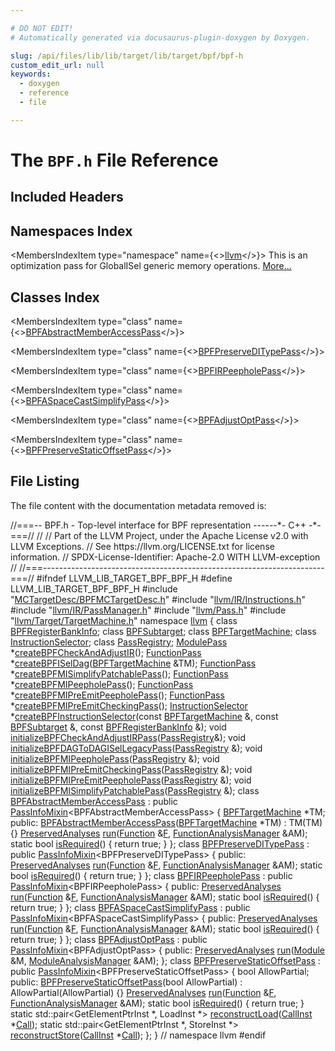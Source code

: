 ```yaml
---

# DO NOT EDIT!
# Automatically generated via docusaurus-plugin-doxygen by Doxygen.

slug: /api/files/lib/lib/target/lib/target/bpf/bpf-h
custom_edit_url: null
keywords:
  - doxygen
  - reference
  - file

---
```





# The `BPF.h` File Reference

<DoxygenPage pluginConfig={pluginConfig}>



## Included Headers

<IncludesList>
<IncludesListItem
  filePath="MCTargetDesc/BPFMCTargetDesc.h"
  permalink="/docs/api/files/lib/lib/target/lib/target/bpf/lib/target/bpf/mctargetdesc/bpfmctargetdesc-h"
  isLocal="true" />
<IncludesListItem
  filePath="llvm/IR/Instructions.h"
  permalink="/docs/api/files/include/include/llvm/include/llvm/ir/instructions-h"
  isLocal="true" />
<IncludesListItem
  filePath="llvm/IR/PassManager.h"
  permalink="/docs/api/files/include/include/llvm/include/llvm/ir/passmanager-h"
  isLocal="true" />
<IncludesListItem
  filePath="llvm/Pass.h"
  permalink="/docs/api/files/include/include/llvm/pass-h"
  isLocal="true" />
<IncludesListItem
  filePath="llvm/Target/TargetMachine.h"
  permalink="/docs/api/files/include/include/llvm/include/llvm/target/targetmachine-h"
  isLocal="true" />
</IncludesList>

## Namespaces Index

<MembersIndex>

<MembersIndexItem
  type="namespace"
  name={<><a href="/docs/api/namespaces/llvm">llvm</a></>}>
This is an optimization pass for GlobalISel generic memory operations. <a href="/docs/api/namespaces/llvm/#details">More...</a>
</MembersIndexItem>

</MembersIndex>

## Classes Index

<MembersIndex>

<MembersIndexItem
  type="class"
  name={<><a href="/docs/api/classes/llvm/bpfabstractmemberaccesspass">BPFAbstractMemberAccessPass</a></>}>
</MembersIndexItem>

<MembersIndexItem
  type="class"
  name={<><a href="/docs/api/classes/llvm/bpfpreserveditypepass">BPFPreserveDITypePass</a></>}>
</MembersIndexItem>

<MembersIndexItem
  type="class"
  name={<><a href="/docs/api/classes/llvm/bpfirpeepholepass">BPFIRPeepholePass</a></>}>
</MembersIndexItem>

<MembersIndexItem
  type="class"
  name={<><a href="/docs/api/classes/llvm/bpfaspacecastsimplifypass">BPFASpaceCastSimplifyPass</a></>}>
</MembersIndexItem>

<MembersIndexItem
  type="class"
  name={<><a href="/docs/api/classes/llvm/bpfadjustoptpass">BPFAdjustOptPass</a></>}>
</MembersIndexItem>

<MembersIndexItem
  type="class"
  name={<><a href="/docs/api/classes/llvm/bpfpreservestaticoffsetpass">BPFPreserveStaticOffsetPass</a></>}>
</MembersIndexItem>

</MembersIndex>


## File Listing

The file content with the documentation metadata removed is:

<ProgramListing>

<Link id="l00001" /><CodeLine lineNumber="1"><Highlight kind="comment">//===-- BPF.h - Top-level interface for BPF representation ------&#42;- C++ -&#42;-===//</Highlight><Highlight kind="normal"></Highlight></CodeLine>
<Link id="l00002" /><CodeLine lineNumber="2"><Highlight kind="normal"></Highlight><Highlight kind="comment">//</Highlight><Highlight kind="normal"></Highlight></CodeLine>
<Link id="l00003" /><CodeLine lineNumber="3"><Highlight kind="normal"></Highlight><Highlight kind="comment">// Part of the LLVM Project, under the Apache License v2.0 with LLVM Exceptions.</Highlight><Highlight kind="normal"></Highlight></CodeLine>
<Link id="l00004" /><CodeLine lineNumber="4"><Highlight kind="normal"></Highlight><Highlight kind="comment">// See https://llvm.org/LICENSE.txt for license information.</Highlight><Highlight kind="normal"></Highlight></CodeLine>
<Link id="l00005" /><CodeLine lineNumber="5"><Highlight kind="normal"></Highlight><Highlight kind="comment">// SPDX-License-Identifier: Apache-2.0 WITH LLVM-exception</Highlight><Highlight kind="normal"></Highlight></CodeLine>
<Link id="l00006" /><CodeLine lineNumber="6"><Highlight kind="normal"></Highlight><Highlight kind="comment">//</Highlight><Highlight kind="normal"></Highlight></CodeLine>
<Link id="l00007" /><CodeLine lineNumber="7"><Highlight kind="normal"></Highlight><Highlight kind="comment">//===----------------------------------------------------------------------===//</Highlight><Highlight kind="normal"></Highlight></CodeLine>
<Link id="l00008" /><CodeLine lineNumber="8"><Highlight kind="normal"></Highlight></CodeLine>
<Link id="l00009" /><CodeLine lineNumber="9"><Highlight kind="normal"></Highlight><Highlight kind="preprocessor">#ifndef LLVM&#95;LIB&#95;TARGET&#95;BPF&#95;BPF&#95;H</Highlight><Highlight kind="normal"></Highlight></CodeLine>
<Link id="l00010" /><CodeLine lineNumber="10"><Highlight kind="normal"></Highlight><Highlight kind="preprocessor">#define LLVM&#95;LIB&#95;TARGET&#95;BPF&#95;BPF&#95;H</Highlight><Highlight kind="normal"></Highlight></CodeLine>
<Link id="l00011" /><CodeLine lineNumber="11"><Highlight kind="normal"></Highlight></CodeLine>
<Link id="l00012" /><CodeLine lineNumber="12"><Highlight kind="normal"></Highlight><Highlight kind="preprocessor">#include &quot;<a href="/docs/api/files/lib/lib/target/lib/target/bpf/lib/target/bpf/mctargetdesc/bpfmctargetdesc-h">MCTargetDesc/BPFMCTargetDesc.h</a>&quot;</Highlight><Highlight kind="normal"></Highlight></CodeLine>
<Link id="l00013" /><CodeLine lineNumber="13"><Highlight kind="normal"></Highlight><Highlight kind="preprocessor">#include &quot;<a href="/docs/api/files/include/include/llvm/include/llvm/ir/instructions-h">llvm/IR/Instructions.h</a>&quot;</Highlight><Highlight kind="normal"></Highlight></CodeLine>
<Link id="l00014" /><CodeLine lineNumber="14"><Highlight kind="normal"></Highlight><Highlight kind="preprocessor">#include &quot;<a href="/docs/api/files/include/include/llvm/include/llvm/ir/passmanager-h">llvm/IR/PassManager.h</a>&quot;</Highlight><Highlight kind="normal"></Highlight></CodeLine>
<Link id="l00015" /><CodeLine lineNumber="15"><Highlight kind="normal"></Highlight><Highlight kind="preprocessor">#include &quot;<a href="/docs/api/files/include/include/llvm/pass-h">llvm/Pass.h</a>&quot;</Highlight><Highlight kind="normal"></Highlight></CodeLine>
<Link id="l00016" /><CodeLine lineNumber="16"><Highlight kind="normal"></Highlight><Highlight kind="preprocessor">#include &quot;<a href="/docs/api/files/include/include/llvm/include/llvm/target/targetmachine-h">llvm/Target/TargetMachine.h</a>&quot;</Highlight><Highlight kind="normal"></Highlight></CodeLine>
<Link id="l00017" /><CodeLine lineNumber="17"><Highlight kind="normal"></Highlight></CodeLine>
<Link id="l00018" /><CodeLine lineNumber="18"><Highlight kind="normal"></Highlight><Highlight kind="keyword">namespace </Highlight><Highlight kind="normal"><a href="/docs/api/namespaces/llvm">llvm</a> &#123;</Highlight></CodeLine>
<Link id="l00019" /><CodeLine lineNumber="19"><Highlight kind="normal"></Highlight><Highlight kind="keyword">class </Highlight><Highlight kind="normal"><a href="/docs/api/classes/llvm/bpfregisterbankinfo">BPFRegisterBankInfo</a>;</Highlight></CodeLine>
<Link id="l00020" /><CodeLine lineNumber="20"><Highlight kind="normal"></Highlight><Highlight kind="keyword">class </Highlight><Highlight kind="normal"><a href="/docs/api/classes/llvm/bpfsubtarget">BPFSubtarget</a>;</Highlight></CodeLine>
<Link id="l00021" /><CodeLine lineNumber="21"><Highlight kind="normal"></Highlight><Highlight kind="keyword">class </Highlight><Highlight kind="normal"><a href="/docs/api/classes/llvm/bpftargetmachine">BPFTargetMachine</a>;</Highlight></CodeLine>
<Link id="l00022" /><CodeLine lineNumber="22"><Highlight kind="normal"></Highlight><Highlight kind="keyword">class </Highlight><Highlight kind="normal"><a href="/docs/api/classes/llvm/instructionselector">InstructionSelector</a>;</Highlight></CodeLine>
<Link id="l00023" /><CodeLine lineNumber="23"><Highlight kind="normal"></Highlight><Highlight kind="keyword">class </Highlight><Highlight kind="normal"><a href="/docs/api/classes/llvm/passregistry">PassRegistry</a>;</Highlight></CodeLine>
<Link id="l00024" /><CodeLine lineNumber="24"><Highlight kind="normal"></Highlight></CodeLine>
<Link id="l00025" /><CodeLine lineNumber="25" lineLink="/docs/api/namespaces/llvm/#a3b4345043db48b0bcf86d7f32fd3fb98"><Highlight kind="normal"><a href="/docs/api/classes/llvm/modulepass">ModulePass</a> &#42;<a href="/docs/api/namespaces/llvm/#a3b4345043db48b0bcf86d7f32fd3fb98">createBPFCheckAndAdjustIR</a>();</Highlight></CodeLine>
<Link id="l00026" /><CodeLine lineNumber="26"><Highlight kind="normal"></Highlight></CodeLine>
<Link id="l00027" /><CodeLine lineNumber="27"><Highlight kind="normal"><a href="/docs/api/classes/llvm/functionpass">FunctionPass</a> &#42;<a href="/docs/api/namespaces/llvm/#acfb950896fb58b4088c8dd203f4330ef">createBPFISelDag</a>(<a href="/docs/api/classes/llvm/bpftargetmachine">BPFTargetMachine</a> &amp;TM);</Highlight></CodeLine>
<Link id="l00028" /><CodeLine lineNumber="28" lineLink="/docs/api/namespaces/llvm/#a2040605c72195ccb9cef5d15eafe0704"><Highlight kind="normal"><a href="/docs/api/classes/llvm/functionpass">FunctionPass</a> &#42;<a href="/docs/api/namespaces/llvm/#a2040605c72195ccb9cef5d15eafe0704">createBPFMISimplifyPatchablePass</a>();</Highlight></CodeLine>
<Link id="l00029" /><CodeLine lineNumber="29" lineLink="/docs/api/namespaces/llvm/#a5ba2d2b5b19aa3633b7c70561fd21f81"><Highlight kind="normal"><a href="/docs/api/classes/llvm/functionpass">FunctionPass</a> &#42;<a href="/docs/api/namespaces/llvm/#a5ba2d2b5b19aa3633b7c70561fd21f81">createBPFMIPeepholePass</a>();</Highlight></CodeLine>
<Link id="l00030" /><CodeLine lineNumber="30" lineLink="/docs/api/namespaces/llvm/#a4fd1ac6167db52a10634eb19f86731c0"><Highlight kind="normal"><a href="/docs/api/classes/llvm/functionpass">FunctionPass</a> &#42;<a href="/docs/api/namespaces/llvm/#a4fd1ac6167db52a10634eb19f86731c0">createBPFMIPreEmitPeepholePass</a>();</Highlight></CodeLine>
<Link id="l00031" /><CodeLine lineNumber="31" lineLink="/docs/api/namespaces/llvm/#a2b40c47c0e58750b5ef86bdbdab92045"><Highlight kind="normal"><a href="/docs/api/classes/llvm/functionpass">FunctionPass</a> &#42;<a href="/docs/api/namespaces/llvm/#a2b40c47c0e58750b5ef86bdbdab92045">createBPFMIPreEmitCheckingPass</a>();</Highlight></CodeLine>
<Link id="l00032" /><CodeLine lineNumber="32"><Highlight kind="normal"></Highlight></CodeLine>
<Link id="l00033" /><CodeLine lineNumber="33"><Highlight kind="normal"><a href="/docs/api/classes/llvm/instructionselector">InstructionSelector</a> &#42;<a href="/docs/api/namespaces/llvm/#addd8f2ab41b6945050844e9b35ed34ab">createBPFInstructionSelector</a>(</Highlight><Highlight kind="keyword">const</Highlight><Highlight kind="normal"> <a href="/docs/api/classes/llvm/bpftargetmachine">BPFTargetMachine</a> &amp;,</Highlight></CodeLine>
<Link id="l00034" /><CodeLine lineNumber="34"><Highlight kind="normal">                                                  </Highlight><Highlight kind="keyword">const</Highlight><Highlight kind="normal"> <a href="/docs/api/classes/llvm/bpfsubtarget">BPFSubtarget</a> &amp;,</Highlight></CodeLine>
<Link id="l00035" /><CodeLine lineNumber="35"><Highlight kind="normal">                                                  </Highlight><Highlight kind="keyword">const</Highlight><Highlight kind="normal"> <a href="/docs/api/classes/llvm/bpfregisterbankinfo">BPFRegisterBankInfo</a> &amp;);</Highlight></CodeLine>
<Link id="l00036" /><CodeLine lineNumber="36"><Highlight kind="normal"></Highlight></CodeLine>
<Link id="l00037" /><CodeLine lineNumber="37" lineLink="/docs/api/namespaces/llvm/#aae17271b2ca061b006eed7cafd19a394"><Highlight kind="normal"></Highlight><Highlight kind="keywordtype">void</Highlight><Highlight kind="normal"> <a href="/docs/api/namespaces/llvm/#aae17271b2ca061b006eed7cafd19a394">initializeBPFCheckAndAdjustIRPass</a>(<a href="/docs/api/classes/llvm/passregistry">PassRegistry</a>&amp;);</Highlight></CodeLine>
<Link id="l00038" /><CodeLine lineNumber="38" lineLink="/docs/api/namespaces/llvm/#ae5b6097ee8b58f791efc392d3ffab9ff"><Highlight kind="normal"></Highlight><Highlight kind="keywordtype">void</Highlight><Highlight kind="normal"> <a href="/docs/api/namespaces/llvm/#ae5b6097ee8b58f791efc392d3ffab9ff">initializeBPFDAGToDAGISelLegacyPass</a>(<a href="/docs/api/classes/llvm/passregistry">PassRegistry</a> &amp;);</Highlight></CodeLine>
<Link id="l00039" /><CodeLine lineNumber="39" lineLink="/docs/api/namespaces/llvm/#a4fecd337a629bb1500def6e7566b78cd"><Highlight kind="normal"></Highlight><Highlight kind="keywordtype">void</Highlight><Highlight kind="normal"> <a href="/docs/api/namespaces/llvm/#a4fecd337a629bb1500def6e7566b78cd">initializeBPFMIPeepholePass</a>(<a href="/docs/api/classes/llvm/passregistry">PassRegistry</a> &amp;);</Highlight></CodeLine>
<Link id="l00040" /><CodeLine lineNumber="40" lineLink="/docs/api/namespaces/llvm/#abf4089cbaeca5ce2f4c0e5220ea21f4f"><Highlight kind="normal"></Highlight><Highlight kind="keywordtype">void</Highlight><Highlight kind="normal"> <a href="/docs/api/namespaces/llvm/#abf4089cbaeca5ce2f4c0e5220ea21f4f">initializeBPFMIPreEmitCheckingPass</a>(<a href="/docs/api/classes/llvm/passregistry">PassRegistry</a> &amp;);</Highlight></CodeLine>
<Link id="l00041" /><CodeLine lineNumber="41" lineLink="/docs/api/namespaces/llvm/#a10cb982b901b6fd075a910bb02d04b37"><Highlight kind="normal"></Highlight><Highlight kind="keywordtype">void</Highlight><Highlight kind="normal"> <a href="/docs/api/namespaces/llvm/#a10cb982b901b6fd075a910bb02d04b37">initializeBPFMIPreEmitPeepholePass</a>(<a href="/docs/api/classes/llvm/passregistry">PassRegistry</a> &amp;);</Highlight></CodeLine>
<Link id="l00042" /><CodeLine lineNumber="42" lineLink="/docs/api/namespaces/llvm/#a1d5ab873d15a89bf418ebb6183e6ff72"><Highlight kind="normal"></Highlight><Highlight kind="keywordtype">void</Highlight><Highlight kind="normal"> <a href="/docs/api/namespaces/llvm/#a1d5ab873d15a89bf418ebb6183e6ff72">initializeBPFMISimplifyPatchablePass</a>(<a href="/docs/api/classes/llvm/passregistry">PassRegistry</a> &amp;);</Highlight></CodeLine>
<Link id="l00043" /><CodeLine lineNumber="43"><Highlight kind="normal"></Highlight></CodeLine>
<Link id="l00044" /><CodeLine lineNumber="44" lineLink="/docs/api/classes/llvm/bpfabstractmemberaccesspass"><Highlight kind="normal"></Highlight><Highlight kind="keyword">class </Highlight><Highlight kind="normal"><a href="/docs/api/classes/llvm/bpfabstractmemberaccesspass/#a4156d81bbcf43b70ad5253abd8fb8347">BPFAbstractMemberAccessPass</a></Highlight></CodeLine>
<Link id="l00045" /><CodeLine lineNumber="45"><Highlight kind="normal">    : </Highlight><Highlight kind="keyword">public</Highlight><Highlight kind="normal"> <a href="/docs/api/structs/llvm/passinfomixin">PassInfoMixin</a>&lt;BPFAbstractMemberAccessPass&gt; &#123;</Highlight></CodeLine>
<Link id="l00046" /><CodeLine lineNumber="46"><Highlight kind="normal">  <a href="/docs/api/classes/llvm/bpftargetmachine">BPFTargetMachine</a> &#42;TM;</Highlight></CodeLine>
<Link id="l00047" /><CodeLine lineNumber="47"><Highlight kind="normal"></Highlight></CodeLine>
<Link id="l00048" /><CodeLine lineNumber="48"><Highlight kind="normal"></Highlight><Highlight kind="keyword">public</Highlight><Highlight kind="normal">:</Highlight></CodeLine>
<Link id="l00049" /><CodeLine lineNumber="49" lineLink="/docs/api/classes/llvm/bpfabstractmemberaccesspass/#a4156d81bbcf43b70ad5253abd8fb8347"><Highlight kind="normal">  <a href="/docs/api/classes/llvm/bpfabstractmemberaccesspass/#a4156d81bbcf43b70ad5253abd8fb8347">BPFAbstractMemberAccessPass</a>(<a href="/docs/api/classes/llvm/bpftargetmachine">BPFTargetMachine</a> &#42;TM) : TM(TM) &#123;&#125;</Highlight></CodeLine>
<Link id="l00050" /><CodeLine lineNumber="50"><Highlight kind="normal">  <a href="/docs/api/classes/llvm/preservedanalyses">PreservedAnalyses</a> <a href="/docs/api/classes/llvm/bpfabstractmemberaccesspass/#a6dc0d5add9dd3e49bf053ce9eed7a998">run</a>(<a href="/docs/api/classes/llvm/function">Function</a> &amp;<a href="/docs/api/files/lib/lib/support/md5-cpp/#a96d73bbd7af15cb1fc38c3f4a3bd82e9">F</a>, <a href="/docs/api/namespaces/llvm/#adce09a5a0de0e3177eb00e932734af2f">FunctionAnalysisManager</a> &amp;AM);</Highlight></CodeLine>
<Link id="l00051" /><CodeLine lineNumber="51"><Highlight kind="normal"></Highlight></CodeLine>
<Link id="l00052" /><CodeLine lineNumber="52" lineLink="/docs/api/classes/llvm/bpfabstractmemberaccesspass/#a39c8c267e15bedcac9bb2487b5d6cba0"><Highlight kind="normal">  </Highlight><Highlight kind="keyword">static</Highlight><Highlight kind="normal"> </Highlight><Highlight kind="keywordtype">bool</Highlight><Highlight kind="normal"> <a href="/docs/api/classes/llvm/bpfabstractmemberaccesspass/#a39c8c267e15bedcac9bb2487b5d6cba0">isRequired</a>() &#123; </Highlight><Highlight kind="keywordflow">return</Highlight><Highlight kind="normal"> </Highlight><Highlight kind="keyword">true</Highlight><Highlight kind="normal">; &#125;</Highlight></CodeLine>
<Link id="l00053" /><CodeLine lineNumber="53"><Highlight kind="normal">&#125;;</Highlight></CodeLine>
<Link id="l00054" /><CodeLine lineNumber="54"><Highlight kind="normal"></Highlight></CodeLine>
<Link id="l00055" /><CodeLine lineNumber="55" lineLink="/docs/api/classes/llvm/bpfpreserveditypepass"><Highlight kind="normal"></Highlight><Highlight kind="keyword">class </Highlight><Highlight kind="normal"><a href="/docs/api/classes/llvm/bpfpreserveditypepass">BPFPreserveDITypePass</a> : </Highlight><Highlight kind="keyword">public</Highlight><Highlight kind="normal"> <a href="/docs/api/structs/llvm/passinfomixin">PassInfoMixin</a>&lt;BPFPreserveDITypePass&gt; &#123;</Highlight></CodeLine>
<Link id="l00056" /><CodeLine lineNumber="56"><Highlight kind="normal"></Highlight><Highlight kind="keyword">public</Highlight><Highlight kind="normal">:</Highlight></CodeLine>
<Link id="l00057" /><CodeLine lineNumber="57"><Highlight kind="normal">  <a href="/docs/api/classes/llvm/preservedanalyses">PreservedAnalyses</a> <a href="/docs/api/classes/llvm/bpfpreserveditypepass/#ae1e68a4457f7157f360590db8094edc4">run</a>(<a href="/docs/api/classes/llvm/function">Function</a> &amp;<a href="/docs/api/files/lib/lib/support/md5-cpp/#a96d73bbd7af15cb1fc38c3f4a3bd82e9">F</a>, <a href="/docs/api/namespaces/llvm/#adce09a5a0de0e3177eb00e932734af2f">FunctionAnalysisManager</a> &amp;AM);</Highlight></CodeLine>
<Link id="l00058" /><CodeLine lineNumber="58"><Highlight kind="normal"></Highlight></CodeLine>
<Link id="l00059" /><CodeLine lineNumber="59" lineLink="/docs/api/classes/llvm/bpfpreserveditypepass/#a4b53a0b5eed932e17963e8f15b67bf43"><Highlight kind="normal">  </Highlight><Highlight kind="keyword">static</Highlight><Highlight kind="normal"> </Highlight><Highlight kind="keywordtype">bool</Highlight><Highlight kind="normal"> <a href="/docs/api/classes/llvm/bpfpreserveditypepass/#a4b53a0b5eed932e17963e8f15b67bf43">isRequired</a>() &#123; </Highlight><Highlight kind="keywordflow">return</Highlight><Highlight kind="normal"> </Highlight><Highlight kind="keyword">true</Highlight><Highlight kind="normal">; &#125;</Highlight></CodeLine>
<Link id="l00060" /><CodeLine lineNumber="60"><Highlight kind="normal">&#125;;</Highlight></CodeLine>
<Link id="l00061" /><CodeLine lineNumber="61"><Highlight kind="normal"></Highlight></CodeLine>
<Link id="l00062" /><CodeLine lineNumber="62" lineLink="/docs/api/classes/llvm/bpfirpeepholepass"><Highlight kind="normal"></Highlight><Highlight kind="keyword">class </Highlight><Highlight kind="normal"><a href="/docs/api/classes/llvm/bpfirpeepholepass">BPFIRPeepholePass</a> : </Highlight><Highlight kind="keyword">public</Highlight><Highlight kind="normal"> <a href="/docs/api/structs/llvm/passinfomixin">PassInfoMixin</a>&lt;BPFIRPeepholePass&gt; &#123;</Highlight></CodeLine>
<Link id="l00063" /><CodeLine lineNumber="63"><Highlight kind="normal"></Highlight><Highlight kind="keyword">public</Highlight><Highlight kind="normal">:</Highlight></CodeLine>
<Link id="l00064" /><CodeLine lineNumber="64"><Highlight kind="normal">  <a href="/docs/api/classes/llvm/preservedanalyses">PreservedAnalyses</a> <a href="/docs/api/classes/llvm/bpfirpeepholepass/#abf9fca0eab24cbc96c2d0c2c2a1438a4">run</a>(<a href="/docs/api/classes/llvm/function">Function</a> &amp;<a href="/docs/api/files/lib/lib/support/md5-cpp/#a96d73bbd7af15cb1fc38c3f4a3bd82e9">F</a>, <a href="/docs/api/namespaces/llvm/#adce09a5a0de0e3177eb00e932734af2f">FunctionAnalysisManager</a> &amp;AM);</Highlight></CodeLine>
<Link id="l00065" /><CodeLine lineNumber="65"><Highlight kind="normal"></Highlight></CodeLine>
<Link id="l00066" /><CodeLine lineNumber="66" lineLink="/docs/api/classes/llvm/bpfirpeepholepass/#ad8f0f5ee254acf5c32cc859f1b17350b"><Highlight kind="normal">  </Highlight><Highlight kind="keyword">static</Highlight><Highlight kind="normal"> </Highlight><Highlight kind="keywordtype">bool</Highlight><Highlight kind="normal"> <a href="/docs/api/classes/llvm/bpfirpeepholepass/#ad8f0f5ee254acf5c32cc859f1b17350b">isRequired</a>() &#123; </Highlight><Highlight kind="keywordflow">return</Highlight><Highlight kind="normal"> </Highlight><Highlight kind="keyword">true</Highlight><Highlight kind="normal">; &#125;</Highlight></CodeLine>
<Link id="l00067" /><CodeLine lineNumber="67"><Highlight kind="normal">&#125;;</Highlight></CodeLine>
<Link id="l00068" /><CodeLine lineNumber="68"><Highlight kind="normal"></Highlight></CodeLine>
<Link id="l00069" /><CodeLine lineNumber="69" lineLink="/docs/api/classes/llvm/bpfaspacecastsimplifypass"><Highlight kind="normal"></Highlight><Highlight kind="keyword">class </Highlight><Highlight kind="normal"><a href="/docs/api/classes/llvm/bpfaspacecastsimplifypass">BPFASpaceCastSimplifyPass</a></Highlight></CodeLine>
<Link id="l00070" /><CodeLine lineNumber="70"><Highlight kind="normal">    : </Highlight><Highlight kind="keyword">public</Highlight><Highlight kind="normal"> <a href="/docs/api/structs/llvm/passinfomixin">PassInfoMixin</a>&lt;BPFASpaceCastSimplifyPass&gt; &#123;</Highlight></CodeLine>
<Link id="l00071" /><CodeLine lineNumber="71"><Highlight kind="normal"></Highlight><Highlight kind="keyword">public</Highlight><Highlight kind="normal">:</Highlight></CodeLine>
<Link id="l00072" /><CodeLine lineNumber="72"><Highlight kind="normal">  <a href="/docs/api/classes/llvm/preservedanalyses">PreservedAnalyses</a> <a href="/docs/api/classes/llvm/bpfaspacecastsimplifypass/#a76364c57022d89ac618f1b1e22bef6e2">run</a>(<a href="/docs/api/classes/llvm/function">Function</a> &amp;<a href="/docs/api/files/lib/lib/support/md5-cpp/#a96d73bbd7af15cb1fc38c3f4a3bd82e9">F</a>, <a href="/docs/api/namespaces/llvm/#adce09a5a0de0e3177eb00e932734af2f">FunctionAnalysisManager</a> &amp;AM);</Highlight></CodeLine>
<Link id="l00073" /><CodeLine lineNumber="73"><Highlight kind="normal"></Highlight></CodeLine>
<Link id="l00074" /><CodeLine lineNumber="74" lineLink="/docs/api/classes/llvm/bpfaspacecastsimplifypass/#a67e1ad7217f22aadb88a438807e4f8ca"><Highlight kind="normal">  </Highlight><Highlight kind="keyword">static</Highlight><Highlight kind="normal"> </Highlight><Highlight kind="keywordtype">bool</Highlight><Highlight kind="normal"> <a href="/docs/api/classes/llvm/bpfaspacecastsimplifypass/#a67e1ad7217f22aadb88a438807e4f8ca">isRequired</a>() &#123; </Highlight><Highlight kind="keywordflow">return</Highlight><Highlight kind="normal"> </Highlight><Highlight kind="keyword">true</Highlight><Highlight kind="normal">; &#125;</Highlight></CodeLine>
<Link id="l00075" /><CodeLine lineNumber="75"><Highlight kind="normal">&#125;;</Highlight></CodeLine>
<Link id="l00076" /><CodeLine lineNumber="76"><Highlight kind="normal"></Highlight></CodeLine>
<Link id="l00077" /><CodeLine lineNumber="77" lineLink="/docs/api/classes/llvm/bpfadjustoptpass"><Highlight kind="normal"></Highlight><Highlight kind="keyword">class </Highlight><Highlight kind="normal"><a href="/docs/api/classes/llvm/bpfadjustoptpass">BPFAdjustOptPass</a> : </Highlight><Highlight kind="keyword">public</Highlight><Highlight kind="normal"> <a href="/docs/api/structs/llvm/passinfomixin">PassInfoMixin</a>&lt;BPFAdjustOptPass&gt; &#123;</Highlight></CodeLine>
<Link id="l00078" /><CodeLine lineNumber="78"><Highlight kind="normal"></Highlight><Highlight kind="keyword">public</Highlight><Highlight kind="normal">:</Highlight></CodeLine>
<Link id="l00079" /><CodeLine lineNumber="79"><Highlight kind="normal">  <a href="/docs/api/classes/llvm/preservedanalyses">PreservedAnalyses</a> <a href="/docs/api/classes/llvm/bpfadjustoptpass/#a24d58eb05b954d419e136f326ec3b8cd">run</a>(<a href="/docs/api/classes/llvm/module">Module</a> &amp;M, <a href="/docs/api/namespaces/llvm/#af9c9208365fd9ce11392b4d79485e259">ModuleAnalysisManager</a> &amp;AM);</Highlight></CodeLine>
<Link id="l00080" /><CodeLine lineNumber="80"><Highlight kind="normal">&#125;;</Highlight></CodeLine>
<Link id="l00081" /><CodeLine lineNumber="81"><Highlight kind="normal"></Highlight></CodeLine>
<Link id="l00082" /><CodeLine lineNumber="82" lineLink="/docs/api/classes/llvm/bpfpreservestaticoffsetpass"><Highlight kind="normal"></Highlight><Highlight kind="keyword">class </Highlight><Highlight kind="normal"><a href="/docs/api/classes/llvm/bpfpreservestaticoffsetpass/#a92bb4ec5de2c36b1db362f6eb47f7a7b">BPFPreserveStaticOffsetPass</a></Highlight></CodeLine>
<Link id="l00083" /><CodeLine lineNumber="83"><Highlight kind="normal">    : </Highlight><Highlight kind="keyword">public</Highlight><Highlight kind="normal"> <a href="/docs/api/structs/llvm/passinfomixin">PassInfoMixin</a>&lt;BPFPreserveStaticOffsetPass&gt; &#123;</Highlight></CodeLine>
<Link id="l00084" /><CodeLine lineNumber="84"><Highlight kind="normal">  </Highlight><Highlight kind="keywordtype">bool</Highlight><Highlight kind="normal"> AllowPartial;</Highlight></CodeLine>
<Link id="l00085" /><CodeLine lineNumber="85"><Highlight kind="normal"></Highlight></CodeLine>
<Link id="l00086" /><CodeLine lineNumber="86"><Highlight kind="normal"></Highlight><Highlight kind="keyword">public</Highlight><Highlight kind="normal">:</Highlight></CodeLine>
<Link id="l00087" /><CodeLine lineNumber="87" lineLink="/docs/api/classes/llvm/bpfpreservestaticoffsetpass/#a92bb4ec5de2c36b1db362f6eb47f7a7b"><Highlight kind="normal">  <a href="/docs/api/classes/llvm/bpfpreservestaticoffsetpass/#a92bb4ec5de2c36b1db362f6eb47f7a7b">BPFPreserveStaticOffsetPass</a>(</Highlight><Highlight kind="keywordtype">bool</Highlight><Highlight kind="normal"> AllowPartial) : AllowPartial(AllowPartial) &#123;&#125;</Highlight></CodeLine>
<Link id="l00088" /><CodeLine lineNumber="88"><Highlight kind="normal">  <a href="/docs/api/classes/llvm/preservedanalyses">PreservedAnalyses</a> <a href="/docs/api/classes/llvm/bpfpreservestaticoffsetpass/#aef25d4cdefd91999a61e1854ea64b148">run</a>(<a href="/docs/api/classes/llvm/function">Function</a> &amp;<a href="/docs/api/files/lib/lib/support/md5-cpp/#a96d73bbd7af15cb1fc38c3f4a3bd82e9">F</a>, <a href="/docs/api/namespaces/llvm/#adce09a5a0de0e3177eb00e932734af2f">FunctionAnalysisManager</a> &amp;AM);</Highlight></CodeLine>
<Link id="l00089" /><CodeLine lineNumber="89"><Highlight kind="normal"></Highlight></CodeLine>
<Link id="l00090" /><CodeLine lineNumber="90" lineLink="/docs/api/classes/llvm/bpfpreservestaticoffsetpass/#a35ce75dc50f299c4278a189dee8006c0"><Highlight kind="normal">  </Highlight><Highlight kind="keyword">static</Highlight><Highlight kind="normal"> </Highlight><Highlight kind="keywordtype">bool</Highlight><Highlight kind="normal"> <a href="/docs/api/classes/llvm/bpfpreservestaticoffsetpass/#a35ce75dc50f299c4278a189dee8006c0">isRequired</a>() &#123; </Highlight><Highlight kind="keywordflow">return</Highlight><Highlight kind="normal"> </Highlight><Highlight kind="keyword">true</Highlight><Highlight kind="normal">; &#125;</Highlight></CodeLine>
<Link id="l00091" /><CodeLine lineNumber="91"><Highlight kind="normal"></Highlight></CodeLine>
<Link id="l00092" /><CodeLine lineNumber="92"><Highlight kind="normal">  </Highlight><Highlight kind="keyword">static</Highlight><Highlight kind="normal"> std::pair&lt;GetElementPtrInst &#42;, LoadInst &#42;&gt;</Highlight></CodeLine>
<Link id="l00093" /><CodeLine lineNumber="93"><Highlight kind="normal">  <a href="/docs/api/classes/llvm/bpfpreservestaticoffsetpass/#ad8b5905523204667cdaf17629a69a82e">reconstructLoad</a>(<a href="/docs/api/classes/llvm/callinst">CallInst</a> &#42;<a href="/docs/api/groups/arcopt/#ga9c9cf6ad55eb23d77d083a184e416c09">Call</a>);</Highlight></CodeLine>
<Link id="l00094" /><CodeLine lineNumber="94"><Highlight kind="normal"></Highlight></CodeLine>
<Link id="l00095" /><CodeLine lineNumber="95"><Highlight kind="normal">  </Highlight><Highlight kind="keyword">static</Highlight><Highlight kind="normal"> std::pair&lt;GetElementPtrInst &#42;, StoreInst &#42;&gt;</Highlight></CodeLine>
<Link id="l00096" /><CodeLine lineNumber="96"><Highlight kind="normal">  <a href="/docs/api/classes/llvm/bpfpreservestaticoffsetpass/#a509bd79859ed851dc0a1aa4c437b97b8">reconstructStore</a>(<a href="/docs/api/classes/llvm/callinst">CallInst</a> &#42;<a href="/docs/api/groups/arcopt/#ga9c9cf6ad55eb23d77d083a184e416c09">Call</a>);</Highlight></CodeLine>
<Link id="l00097" /><CodeLine lineNumber="97"><Highlight kind="normal">&#125;;</Highlight></CodeLine>
<Link id="l00098" /><CodeLine lineNumber="98"><Highlight kind="normal"></Highlight></CodeLine>
<Link id="l00099" /><CodeLine lineNumber="99"><Highlight kind="normal">&#125; </Highlight><Highlight kind="comment">// namespace llvm</Highlight><Highlight kind="normal"></Highlight></CodeLine>
<Link id="l00100" /><CodeLine lineNumber="100"><Highlight kind="normal"></Highlight></CodeLine>
<Link id="l00101" /><CodeLine lineNumber="101"><Highlight kind="normal"></Highlight><Highlight kind="preprocessor">#endif</Highlight></CodeLine>

</ProgramListing>


</DoxygenPage>
